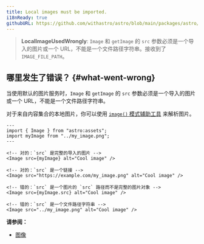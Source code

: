 ```yaml
---
title: Local images must be imported.
i18nReady: true
githubURL: https://github.com/withastro/astro/blob/main/packages/astro/src/core/errors/errors-data.ts
---
```


> **LocalImageUsedWrongly**: `Image` 和 `getImage` 的 `src` 参数必须是一个导入的图片或一个 URL，不能是一个文件路径字符串。接收到了 `IMAGE_FILE_PATH`。

## 哪里发生了错误？ \{#what-went-wrong\}

当使用默认的图片服务时，`Image` 和 `getImage` 的 `src` 参数必须是一个导入的图片或一个 URL，不能是一个文件路径字符串。

对于来自内容集合的本地图片，你可以使用 [`image()` 模式辅助工具](/zh-cn/guides/images/#images-in-content-collections) 来解析图片。

```astro
---
import { Image } from "astro:assets";
import myImage from "../my_image.png";
---

<!-- 对的：`src` 是完整的导入的图片 -->
<Image src={myImage} alt="Cool image" />

<!-- 对的：`src` 是一个链接 -->
<Image src="https://example.com/my_image.png" alt="Cool image" />

<!-- 错的：`src` 是一个图片的 `src` 路径而不是完整的图片对象 -->
<Image src={myImage.src} alt="Cool image" />

<!-- 错的：`src` 是一个文件路径字符串 -->
<Image src="../my_image.png" alt="Cool image" />
```

**请参阅：**

- [图像](/zh-cn/guides/images/)
